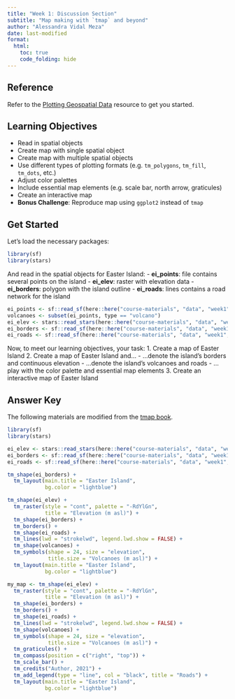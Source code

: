 ```yaml
---
title: "Week 1: Discussion Section"
subtitle: "Map making with `tmap` and beyond"
author: "Alessandra Vidal Meza"
date: last-modified
format:
  html:
    toc: true
    code_folding: hide
---
```


::: {.callout-tip}
## Reference
Refer to the [Plotting Geospatial Data](course-materials/resources/plotting.qmd) resource to get you started.
:::

## Learning Objectives

- Read in spatial objects
- Create map with single spatial object
- Create map with multiple spatial objects
- Use different types of plotting formats (e.g. `tm_polygons`, `tm_fill`, `tm_dots`, etc.)
- Adjust color palettes
- Include essential map elements (e.g. scale bar, north arrow, graticules)
- Create an interactive map
- **Bonus Challenge**: Reproduce map using `ggplot2` instead of `tmap`

## Get Started

Let's load the necessary packages: 
```r
library(sf)
library(stars)
```

And read in the spatial objects for Easter Island:
- **ei_points**: file contains several points on the island
- **ei_elev**: raster with elevation data
- **ei_borders**: polygon with the island outline
- **ei_roads**: lines contains a road network for the island

```r
ei_points <- sf::read_sf(here::here("course-materials", "data", "week1", "easter_island", "ei_points.gpkg"))
volcanoes <- subset(ei_points, type == "volcano")
ei_elev <- stars::read_stars(here::here("course-materials", "data", "week1", "easter_island", "ei_elev.tif"))
ei_borders <- sf::read_sf(here::here("course-materials", "data", "week1", "easter_island", "ei_border.gpkg"))
ei_roads <- sf::read_sf(here::here("course-materials", "data", "week1", "easter_island", "ei_roads.gpkg"))
```

Now, to meet our learning objectives, your task:
1. Create a map of Easter Island
2. Create a map of Easter Island and...
  - ...denote the island's borders and continuous elevation
  - ...denote the island's volcanoes and roads
  - ...play with the color palette and essential map elements
3. Create an interactive map of Easter Island

## Answer Key

The following materials are modified from the [tmap book](https://r-tmap.github.io/tmap-book/).

```r
library(sf)
library(stars)

ei_elev <- stars::read_stars(here::here("course-materials", "data", "week1", "easter_island", "ei_elev.tif"))
ei_borders <- sf::read_sf(here::here("course-materials", "data", "week1", "easter_island", "ei_border.gpkg"))
ei_roads <- sf::read_sf(here::here("course-materials", "data", "week1", "easter_island", "ei_roads.gpkg"))

tm_shape(ei_borders) + 
  tm_layout(main.title = "Easter Island",
            bg.color = "lightblue")

tm_shape(ei_elev) +
  tm_raster(style = "cont", palette = "-RdYlGn",
            title = "Elevation (m asl)") +
  tm_shape(ei_borders) + 
  tm_borders() +
  tm_shape(ei_roads) + 
  tm_lines(lwd = "strokelwd", legend.lwd.show = FALSE) +
  tm_shape(volcanoes) +
  tm_symbols(shape = 24, size = "elevation",
             title.size = "Volcanoes (m asl)") +
  tm_layout(main.title = "Easter Island",
            bg.color = "lightblue")

my_map <- tm_shape(ei_elev) +
  tm_raster(style = "cont", palette = "-RdYlGn",
            title = "Elevation (m asl)") +
  tm_shape(ei_borders) + 
  tm_borders() +
  tm_shape(ei_roads) + 
  tm_lines(lwd = "strokelwd", legend.lwd.show = FALSE) +
  tm_shape(volcanoes) +
  tm_symbols(shape = 24, size = "elevation",
             title.size = "Volcanoes (m asl)") +
  tm_graticules() +
  tm_compass(position = c("right", "top")) +
  tm_scale_bar() +
  tm_credits("Author, 2021") +
  tm_add_legend(type = "line", col = "black", title = "Roads") +
  tm_layout(main.title = "Easter Island",
            bg.color = "lightblue")
```
